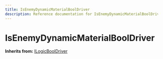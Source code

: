 ```yaml
---
title: IsEnemyDynamicMaterialBoolDriver
description: Reference documentation for IsEnemyDynamicMaterialBoolDriver meta class
---
```



# IsEnemyDynamicMaterialBoolDriver

**Inherits from:** [ILogicBoolDriver](/classes/ilogicbooldriver)

<ClassDetails file="/db/classes/IsEnemyDynamicMaterialBoolDriver.9cf0e1cdc9a2.json" />
